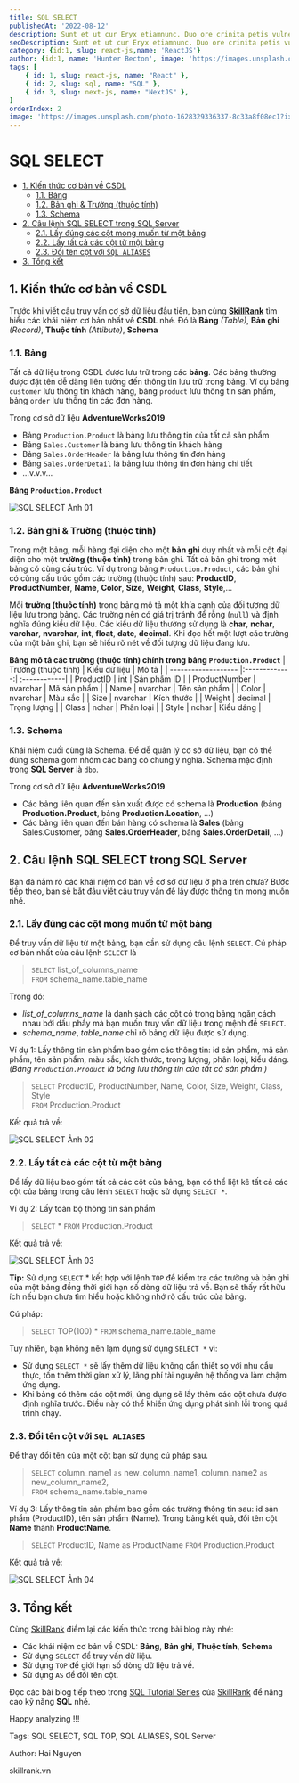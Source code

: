 ```yaml
---
title: SQL SELECT
publishedAt: '2022-08-12'
description: Sunt et ut cur Eryx etiamnunc. Duo ore crinita petis vulneribus opus Ophionides est umbra nobilis radicibus ferrugine virentem nec. .
seoDescription: Sunt et ut cur Eryx etiamnunc. Duo ore crinita petis vulneribus opus Ophionides est umbra nobilis radicibus ferrugine virentem nec.
category: {id:1, slug: react-js,name: 'ReactJS'}
author: {id:1, name: 'Hunter Becton', image: 'https://images.unsplash.com/photo-1628329336337-8c33a8f08ec1?ixlib=rb-1.2.1&ixid=MnwxMjA3fDB8MHxwaG90by1wYWdlfHx8fGVufDB8fHx8&auto=format&fit=crop&w=1000&q=80' }
tags: [
    { id: 1, slug: react-js, name: "React" },
    { id: 2, slug: sql, name: "SQL" },
    { id: 3, slug: next-js, name: "NextJS" },
]
orderIndex: 2
image: 'https://images.unsplash.com/photo-1628329336337-8c33a8f08ec1?ixlib=rb-1.2.1&ixid=MnwxMjA3fDB8MHxwaG90by1wYWdlfHx8fGVufDB8fHx8&auto=format&fit=crop&w=1000&q=80'
---
```




# SQL SELECT 

- [1. Kiến thức cơ bản về CSDL](#1-kiến-thức-cơ-bản-về-csdl)
  - [1.1. Bảng](#11-bảng)
  - [1.2. Bản ghi & Trường (thuộc tính)](#12-bản-ghi--trường-thuộc-tính)
  - [1.3. Schema](#13-schema)
- [2. Câu lệnh SQL SELECT trong SQL Server](#2-câu-lệnh-sql-select-trong-sql-server)
  - [2.1. Lấy đúng các cột mong muốn từ một bảng](#21-lấy-đúng-các-cột-mong-muốn-từ-một-bảng)
  - [2.2. Lấy tất cả các cột từ một bảng](#22-lấy-tất-cả-các-cột-từ-một-bảng)
  - [2.3. Đổi tên cột với `SQL ALIASES`](#23-đổi-tên-cột-với-sql-aliases)
- [3. Tổng kết](#3-tổng-kết)

## 1. Kiến thức cơ bản về CSDL
Trước khi viết câu truy vấn cơ sở dữ liệu đầu tiên, bạn cùng [**SkillRank**](https://blog.skillrank.vn) tìm hiểu các khái niệm cơ bản nhất về **CSDL** nhé. Đó là **Bảng** *(Table)*, **Bản ghi** *(Record)*, **Thuộc tính** *(Attibute)*, **Schema**
### 1.1. Bảng
Tất cả dữ liệu trong CSDL được lưu trữ trong các **bảng**. Các bảng thường được đặt tên dễ dàng liên tưởng đến thông tin lưu trữ trong bảng. Ví dụ bảng `customer` lưu thông tin khách hàng, bảng `product` lưu thông tin sản phẩm, bảng `order` lưu thông tin các đơn hàng. 

Trong cơ sở dữ liệu **AdventureWorks2019**
- Bảng `Production.Product` là bảng lưu thông tin của tất cả sản phẩm
- Bảng `Sales.Customer` là bảng lưu thông tin khách hàng
- Bảng `Sales.OrderHeader` là bảng lưu thông tin đơn hàng
- Bảng `Sales.OrderDetail` là bảng lưu thông tin đơn hàng chi tiết
- ...v.v.v...

**Bảng `Production.Product`**

![SQL SELECT Ảnh 01](/SQL%20SELECT%20-%20Ảnh%2001.png)

### 1.2. Bản ghi & Trường (thuộc tính)
Trong một bảng, mỗi hàng đại diện cho một **bản ghi** duy nhất và mỗi cột đại diện cho một **trường (thuộc tính)** trong bản ghi. Tất cả bản ghi trong một bảng có cùng cấu trúc. Ví dụ trong bảng `Production.Product`, các bản ghi có cùng cấu trúc gồm các trường (thuộc tính) sau: **ProductID**, **ProductNumber**, **Name**, **Color**, **Size**, **Weight**, **Class**, **Style**,... 

Mỗi **trường (thuộc tính)** trong bảng mô tả một khía cạnh của đối tượng dữ liệu lưu trong bảng. Các trường nên có giá trị tránh để rỗng (`null`) và định nghĩa đúng kiểu dữ liệu. Các kiểu dữ liệu thường sử dụng là **char**, **nchar**, **varchar**, **nvarchar**, **int**, **float**, **date**, **decimal**.  Khi đọc hết một lượt các trường của một bản ghi, bạn sẽ hiểu rõ nét về đối tượng dữ liệu đang lưu.

**Bảng mô tả các trường (thuộc tính) chính trong bảng `Production.Product`**
| Trường (thuộc tính) | Kiểu dữ liệu  | Mô tả        |
| ------------------- |:-------------:| :------------|
| ProductID           | int           | Sản phẩm ID  |
| ProductNumber       | nvarchar      | Mã sản phẩm  |
| Name                | nvarchar      | Tên sản phẩm |
| Color               | nvarchar      | Màu sắc      |
| Size                | nvarchar      | Kích thước   |
| Weight              | decimal       | Trọng lượng  |
| Class               | nchar         | Phân loại    |
| Style               | nchar         | Kiểu dáng    |

### 1.3. Schema
Khái niệm cuối cùng là Schema. Để dễ quản lý cơ sở dữ liệu, bạn có thể dùng schema gom nhóm các bảng có chung ý nghĩa. Schema mặc định trong **SQL Server** là `dbo`.

Trong cơ sở dữ liệu **AdventureWorks2019**
- Các bảng liên quan đến sản xuất được có schema là **Production** (bảng **Production.Product**, bảng **Production.Location**, ...)
- Các bảng liên quan đến bán hàng có schema là **Sales** (bảng Sales.Customer, bảng **Sales.OrderHeader**, bảng **Sales.OrderDetail**, ...)

## 2. Câu lệnh SQL SELECT trong SQL Server
Bạn đã nắm rõ các khái niệm cơ bản về cơ sở dữ liệu ở phía trên chưa? Bước tiếp theo, bạn sẽ bắt đầu viết câu truy vấn để lấy được thông tin mong muốn nhé.

### 2.1. Lấy đúng các cột mong muốn từ một bảng
Để truy vấn dữ liệu từ một bảng, bạn cần sử dụng câu lệnh `SELECT`. Cú pháp cơ bản nhất của câu lệnh `SELECT` là
> `SELECT` list_of_columns_name <br/>
> `FROM` schema_name.table_name

Trong đó:
- *list_of_columns_name* là danh sách các cột có trong bảng ngăn cách nhau bới dấu phẩy mà bạn muốn truy vấn dữ liệu trong mệnh đề `SELECT`.
- *schema_name*, *table_name* chỉ rõ bảng dữ liệu được sử dụng.

Ví dụ 1: Lấy thông tin sản phẩm bao gồm các thông tin: id sản phẩm, mã sản phẩm, tên sản phẩm, màu sắc, kích thước, trọng lượng, phân loại, kiểu dáng. *(Bảng `Production.Product` là bảng lưu thông tin của tất cả sản phẩm )*
>`SELECT` ProductID, ProductNumber, Name, Color, Size, Weight, Class, Style <br/>
`FROM` Production.Product

Kết quả trả về:

![SQL SELECT Ảnh 02](/SQL%20SELECT%20-%20Ảnh%2002.png)

### 2.2. Lấy tất cả các cột từ một bảng
Để lấy dữ liệu bao gồm tất cả các cột của bảng, bạn có thể liệt kê tất cả các cột của bảng trong câu lệnh `SELECT` hoặc sử dụng `SELECT *`.

Ví dụ 2: Lấy toàn bộ thông tin sản phẩm
> `SELECT` * `FROM` Production.Product

Kết quả trả về:

![SQL SELECT Ảnh 03](/SQL%20SELECT%20-%20Ảnh%2003.png)

**Tip:** Sử dụng `SELECT` * kết hợp với lệnh `TOP` để kiểm tra các trường và bản ghi của một bảng đồng thời giới hạn số dòng dữ liệu trả về. Bạn sẽ thấy rất hữu ích nếu bạn chưa tìm hiểu hoặc không nhớ rõ cấu trúc của bảng.

Cú pháp:
> `SELECT` TOP(100) * `FROM` schema_name.table_name

Tuy nhiên, bạn không nên lạm dụng sử dụng `SELECT *` vì:
- Sử dụng `SELECT *` sẽ lấy thêm dữ liệu không cần thiết so với nhu cầu thực, tốn thêm thời gian xử lý, lãng phí tài nguyên hệ thống và làm chậm ứng dụng.
- Khi bảng có thêm các cột mới, ứng dụng sẽ lấy thêm các cột chưa được định nghĩa trước. Điều này có thể khiến ứng dụng phát sinh lỗi trong quá trình chạy.

### 2.3. Đổi tên cột với `SQL ALIASES`
Để thay đổi tên của một cột bạn sử dụng cú pháp sau.
> `SELECT` column_name1 `as` new_column_name1, column_name2 `as` new_column_name2, <br/>
> `FROM` schema_name.table_name

Ví dụ 3: Lấy thông tin sản phẩm bao gồm các trường thông tin sau: id sản phẩm (ProductID), tên sản phẩm (Name). Trong bảng kết quả, đổi tên cột **Name** thành **ProductName**.

> `SELECT` ProductID, Name as ProductName `FROM` Production.Product

Kết quả trả về:

![SQL SELECT Ảnh 04](/SQL%20SELECT%20-%20Ảnh%2004.png)


## 3. Tổng kết

Cùng [SkillRank](https://blog.skillrank.vn) điểm lại các kiến thức trong bài blog này nhé:
- Các khái niệm cơ bản về CSDL: **Bảng**, **Bản ghi**, **Thuộc tính**, **Schema**
- Sử dụng `SELECT` để truy vấn dữ liệu.
- Sử dụng `TOP` để giới hạn số dòng dữ liệu trả về.
- Sử dụng `AS` để đổi tên cột.

Đọc các bài blog tiếp theo trong [SQL Tutorial Series](https://blog.skillrank.vn) của [SkillRank](https://blog.skillrank.vn) để nâng cao kỹ năng **SQL** nhé. 

Happy analyzing !!!

Tags: SQL SELECT, SQL TOP, SQL ALIASES, SQL Server

Author: Hai Nguyen

skillrank.vn